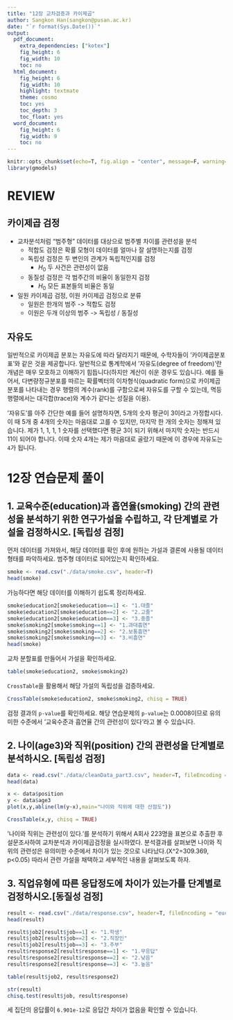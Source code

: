 ---
title: "12장 교차검증과 카이제곱"
author: Sangkon Han(sangkon@pusan.ac.kr)
date: "`r format(Sys.Date())`" 
output:
  pdf_document:
    extra_dependencies: ["kotex"]
    fig_height: 6
    fig_width: 10
    toc: no    
  html_document:
    fig_height: 6
    fig_width: 10
    highlight: textmate
    theme: cosmo
    toc: yes
    toc_depth: 3
    toc_float: yes    
  word_document:
    fig_height: 6
    fig_width: 9
    toc: no  
---


```{r setup, include=FALSE}
knitr::opts_chunk$set(echo=T, fig.align = "center", message=F, warning=F, fig.height = 8, cache=T, dpi = 300, dev = "png")
library(gmodels)
```

# REVIEW
## 카이제곱 검정
- 교차분석처럼 "범주형" 데이터를 대상으로 범주별 차이를 관련성을 분석
  - 적합도 검정은 확률 모형이 데이터를 얼마나 잘 설명하는지를 검정
  - 독립성 검정은 두 변인의 관계가 독립적인지를 검정
    - $H_0$ 두 사건은 관련성이 없음
  - 동질성 검정은 각 범주간의 비율이 동일한지 검정
    - $H_0$ 모든 표본들의 비율은 동일
- 일원 카이제곱 검정, 이원 카이제곱 검정으로 분류
  - 일원은 한개의 범주 -> 적합도 검정
  - 이원은 두개 이상의 범주 -> 독립성 / 동질성

## 자유도
일반적으로 카이제곱 분포는 자유도에 따라 달라지기 때문에, 수학자들이 '카이제곱분포표'와 같은 것을 제공합니다. 일반적으로 통계학에서 '자유도(degree of freedom)'란 개념은 매우 모호하고 이해하기 힘듭니다(하지만 계산이 쉬운 경우도 있습니다. 예를 들어서, 다변량정규분포를 따르는 확률벡터의 이차형식(quadratic form)으로 카이제곱분포를 나타내는 경우 행렬의 계수(rank)를 구함으로써 자유도를 구할 수 있는데, 멱등행렬에서는 대각합(trace)와 계수가 같다는 성질을 이용).

'자유도'를 아주 간단한 예를 들어 설명하자면, 5개의 숫자 평균이 3이라고 가정합시다. 이 때 5개 중 4개의 숫자는 마음대로 고를 수 있지만, 마지막 한 개의 숫자는 정해져 있습니다. 제가 1, 1, 1, 1 숫자를 선택했다면 평균 3이 되기 위해서 마지막 숫자는 반드시 11이 되어야 합니다. 이때 숫자 4개는 제가 마음대로 골랐기 때문에 이 경우에 자유도는 `4`가 됩니다.

# 12장 연습문제 풀이

## 1. 교육수준(education)과 흡연율(smoking) 간의 관련성을 분석하기 위한 연구가설을 수립하고, 각 단계별로 가설을 검정하시오. [독립성 검정]

먼저 데이터를 가져와서, 해당 데이터를 확인 후에 원하는 가설과 결론에 사용될 데이터 형태를 파악하세요. 범주형 데이터로 되어있는지 확인하세요. 
```{r 파일 가져오기}
smoke <- read.csv("./data/smoke.csv", header=T)
head(smoke)
```

가능하다면 해당 데이터를 이해하기 쉽도록 정리하세요.

```{r 리코딩}
smoke$education2[smoke$education==1] <- "1.대졸" 
smoke$education2[smoke$education==2] <- "2.고줄" 
smoke$education2[smoke$education==3] <- "3.중졸"
smoke$smoking2[smoke$smoking==1] <- "1.과대흡연" 
smoke$smoking2[smoke$smoking==2] <- "2.보통흡연" 
smoke$smoking2[smoke$smoking==3] <- "3.비흡연" 
head(smoke)
```

교차 분할표를 만들어서 가설을 확인하세요.
```{r 교차 분할표}
table(smoke$education2, smoke$smoking2)
```

`CrossTable`을 활용해서 해당 가설의 독립성을 검증하세요.

```{r 교차 독립성 검증}
CrossTable(smoke$education2, smoke$smoking2, chisq = TRUE)
```

검정 결과의 `p-value`를 확인하세요. 해당 연습문제의 `p-value`는 0.0008이므로 유의미한 수준에서 '교육수준과 흡연율 간의 관련성이 있다'라고 볼 수 있습니다.

## 2. 나이(age3)와 직위(position) 간의 관련성을 단계별로 분석하시오. [독립성 검정]

```{r}
data <- read.csv("./data/cleanData_part3.csv", header=T, fileEncoding = "euc-kr")
head(data)
```

```{r}
x <- data$position
y <- data$age3
plot(x,y,abline(lm(y~x),main="나이와 직위에 대한 산점도"))
```

```{r}
CrossTable(x,y, chisq = TRUE) 
```
'나이와 직위는 관련성이 있다.'를 분석하기 위해서 A회사 223명을 표본으로 추출한 후 설문조사하여 교차분석과 카이제곱검정을 실시하였다. 분석결과를 살펴보면 나이와 직위의 관련성은 유의미한 수준에서 차이가 있는 것으로 나타났다.(X^2=309.369, p<0.05) 따라서 관련 가설을 채택하고 세부적인 내용을 살펴보도록 하자.

## 3. 직업유형에 따른 응답정도에 차이가 있는가를 단계별로 검정하시오.[동질성 검정]
```{r}
result <- read.csv("./data/response.csv", header=T, fileEncoding = "euc-kr")
head(result)
```


```{r}
result$job2[result$job==1] <- "1.학생" 
result$job2[result$job==2] <- "2.직장인" 
result$job2[result$job==3] <- "3.주부"
result$response2[result$response==1] <- "1.무응답" 
result$response2[result$response==2] <- "2.낮음" 
result$response2[result$response==3] <- "3.높음" 
```

```{r}
table(result$job2, result$response2) 
```

```{r}
str(result)
chisq.test(result$job, result$response)
```

세 집단의 응답률이 `6.901e-12`로 응답간 차이가 없음을 확인할 수 있습니다.
